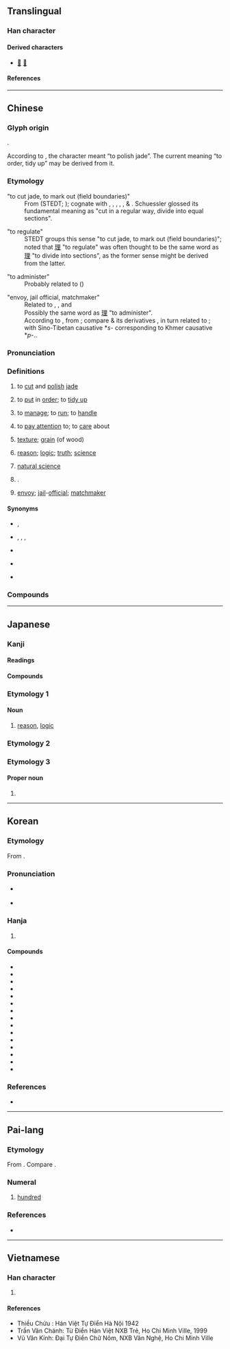 {{character info}}
{{character info|0xf9e4}}
==Translingual==
<!--{{stroke order|type=animate}}-->
{{Han stroke|Hong Kong<br>[[File:理-order.gif]]}}
{{Han stroke|Japan<br>[[File:理 - U+07406 (Kaisho) - KanjiVG stroke order.svg]] [[File:理 - U+07406 (KaishoVtLst) - KanjiVG stroke order.svg]]}}

===Han character===
{{Han char|rn=96|rad=玉|as=07|sn=11|four=16114|canj=MGWG|ids=⿰王里}}

====Derived characters====
* [[𨤰]] [[𨤻]]

====References====
{{Han ref|kx=0733.040|dkj=21014|dj=1145.010|hdz=21115.130|uh=7406|ud=29702|bh=B27A|bd=45690}}
{{Han ref|uh=F9E4}}

----

==Chinese==
{{zh-forms}}

===Glyph origin===
{{Han etym}}
{{Han compound|玉|里|c1=s|c2=p|t1=jade|ls=psc}}.

According to ''{{w|Shuowen Jiezi}}'', the character meant “to polish jade”. The current meaning “to order, tidy up” may be derived from it.

===Etymology===
;"to cut jade, to mark out (field boundaries)"
:From {{inh|zh|sit-pro|*b-rəj||draw, mark, boundary}} (STEDT; {{zh-ref|Schuessler, 2007}}); cognate with {{cog|apt|a-rí||boundary}}, {{cog|lus|ri||boundary, frontier, border}}, {{cog|duu|bri||to write}}, {{cog|mro|pri||to scratch}}, {{cog|bo|འབྲི||to write}}, {{cog|my|ရေး||to write}} & {{m|my|စာရေး||to write, clerk}}. Schuessler glossed its fundamental meaning as "cut in a regular way, divide into equal sections".

;"to regulate"
:STEDT groups this sense "to cut jade, to mark out (field boundaries)"; {{zh-ref|Schuessler (2007)}} noted that [[理]] "to regulate" was often thought to be the same word as [[理]] "to divide into sections", as the former sense might be derived from the latter.

;"to administer"
:Probably related to {{zh-l|釐|to regulate}} ({{zh-ref|Schuessler, 2007}})

;"envoy, jail official, matchmaker"
:Related to {{zh-l|吏|official}}, {{zh-l|史|scribe, historian}}, and {{zh-l|使|tr=shì|ambassador}}
:Possibly the same word as [[理]] "to administer".
:According to {{zh-ref|Schuessler (2007)}}, from {{der|zh|aav}}; compare {{cog|okz|re||to move, change position}} & its derivatives {{cog|okz|pre||to send, order, assign, appoint, delegate, use, employ, make}}, in turn related to {{m|okz|paṃre||to serve; service, duty; servant, delegate, representative, minister}}; with Sino-Tibetan causative *''s-'' corresponding to Khmer causative *''p-''..

===Pronunciation===
{{zh-pron
|m=lǐ
|m-s=
|c=lei5
|c-t=lei4
|g=
|h=pfs=lî;gd=li1
|j=
|mb=lǐ
|md=lī
|mn=ml,jj,tw:lí
|mn-t=li2
|w=3li
|x=
|mc=y
|oc=y
|cat=n,v
}}

===Definitions===
{{zh-hanzi}}

# {{lb|zh|obsolete}} to [[cut]] and [[polish]] [[jade]]
# to [[put]] in [[order]]; to [[tidy up]]
#: {{zh-x|整理|to tidy}}
#: {{zh-x|把 頭髮 理 一 理|}}
# to [[manage]]; to [[run]]; to [[handle]]
#: {{zh-x|理財|to manage money matters}}
# {{lb|zh|usually in negative}} to [[pay attention]] to; to [[care]] about
#: {{zh-x|他們 不 理 我。|They are '''ignoring''' me.}}
#: {{zh-x|佢 連 自己 個 仔 都 唔 理。|He doesn't '''care about''' even his own son.|C}}
# [[texture]]; [[grain]] (of wood)
#: {{zh-x|肌理|skin texture}}
# [[reason]]; [[logic]]; [[truth]]; [[science]]
#: {{zh-x|真理|truth}}
#: {{zh-x|講理|to be reasonable}}
# [[natural science]]
#: {{zh-x|理科|the sciences}}
#: {{zh-x|數理化|mathematics, physics and chemistry}}
# {{surname|zh}}.
# {{lb|zh|obsolete}} [[envoy]]; [[jail]]-[[official]]; [[matchmaker]]

====Synonyms====
* {{sense|to put in order}} {{zh-l|料理}}, {{zh-l|張羅}}
* {{sense|to manage}} {{zh-l|管理}}, {{q|Classical Chinese}} {{zh-l|亂}}, {{zh-l|統治}}, {{zh-l|治理}}
* {{sense|to pay attention to}}
{{zh-syn-saurus|理睬}}
* {{sense|texture}} {{zh-l|紋路}}
* {{sense|inner essence}}
{{zh-syn-saurus|本性}}

===Compounds===
{{zh-der|理財|理睬|理茬兒|理當|理短|理髮|理該|理合|理化|理會|理家|理解|理科|理虧|理療|理路|理亂|理論|理氣|理屈|理屈詞窮|理事|理順|理所當然|理想|理性|理性認識|理學|理應|理由|理喻|理直氣壯|理智|一貫原理|不傷天理|不受理|不可理喻|不可理解|不告不理|不成道理|不明道理|不理|不理不睬|不理會|不盡道理|不移至理|不講情理|不講道理|不近情理|不達道理|事理|二項定理|井井有理|人事管理|人性管理|付諸不理|代理|代理人|代理商|代理戰爭|以理服人|企業管理|佐理|保健物理|修理|個中道理|倫理|倫理學|倫理道德|偏差理論|做道理|側理紙|傷天害理|入情入理|入理|內閣總理|公理|公開審理|共同代理|再作道理|冷處理|分理|分肌劈理|前理解|副理|劈理|助理|務實生理|勞工管理|協理|即事即理|原理|受理|司理|合情合理|合理|合理化|合理標|合理錯誤|同理|同理心|名理|告理|命理|品理|哲理|問理|喪天害理|因式定理|國務總理|地理|地理位置|地理先生|地理學|地理師|地理景觀|地理環境|地理腳色|地理鬼|大理|大理國|大理寺|大理石|大理縣|大理花|大理菊|大理院|大道理|天文地理|天理|天理不容|天理人情|天理報應|天理循環|天理教|天理昭彰|天理昭昭|天理昭然|天理良心|天理難容|奧理略|妙理|學理|安理會|定理|家庭管理|家庭護理|審理|對理|層理|工作倫理|常理|強詞奪理|影像處理|待理不理|得理|循理|微處理機|心安理得|心理|心理作用|心理健康|心理學|心理年齡|心理建設|心理戰|心理治療|心理測驗|心理療法|心理衛生|心理變態|心理醫生|忍心害理|怡情理性|性理學|悖理違情|情恕理遣|情理|情理難容|愛理不理|慢條斯理|扇形理論|打理|批次處理|按理|掌理|推情準理|推理|推理小說|推理電影|揆情度理|搭理|撥煩理劇|撥煩理難|擘肌分理|據理|據理力爭|據理而爭|攝理|支理|整理|數學原理|數理|文書管理|文書處理|文理|料理|日理萬機|明理|春化處理|昧理|書理|會文切理|有條有理|有理|有理函數|有理化|有理式|有理數|有理無情|朱理安曆|束杖理民|析理|查理定律|校園倫理|校理|核物理學|格物窮理|條理|條理不清|條理井然|條理分明|梳理|棄義背理|樂理|模糊理論|橫蠻無理|檔案管理|正理|民情物理|氣壯理直|汙水處理|沒做道理|沒天理的|沒理會|沒理會處|沒理論|沒道理|治理|法定代理|法理|法理學|流理臺|淨理|清理|清理門戶|湊理|滿理|漫條斯理|無因管理|無理|無理取鬧|無理式|無理數|無理根|照理|熱處理|燮理陰陽|物理|物理光學|物理學|物理性質|物理治療|物理診斷|物理變化|物理量|特別助理|犯法違理|玄理|玄關妙理|理七|理不勝辭|理不忘亂|理事會|理事長|理人|理出頭緒|理刑官|理則|理則學|理問|理固當然|理塞|理妝|理學家|理官|理容|理容院|理屈事窮|理工|理得辭順|理念|理性主義|理性時代|理想主義|理想化|理想國|理所不容|理所必然|理教|理數|理書|理治|理法|理牌|理由書|理番通事|理監事|理直|理窟|理紛解結|理結|理致|理藩院|理解力|理論假設|理論家|理論性|理識|理賠|理過其辭|理院鵲巢|理障|理髮匠|理髮師|理髮師傅|理髮店|理髮廳|理鬍子|理默|生理|生理學|生理年齡|生理時鐘|生理鹽水|申理|畢氏定理|疆理|疏理|病理|病理切片|病理學|病理解剖|盡情盡理|目標管理|直接推理|相應不理|真理|真理報|真理大學|督理|知情達理|研幾析理|社會心理|神理不容|科學管理|積理練識|究理|窮理|窮理盡性|競理|答理|節理|管理|管理員|管理權|管理科學|管理費|系統理論|紋理|純粹理性|結連理|統理|經理|綜理|綱理|緊張理論|緝理|總代理|總理|總理衙門|總經理|置之不理|署理|群眾心理|義理|肌理|肌理豐盈|背理法|脈理|腠理|膩理|臥理|臥理淮陽|自有道理|自理|至理|至理名言|藥理|處理|處理品|襄理|言之成理|言之有理|評理|詞窮理屈|詞窮理盡|詞窮理絕|說理|調理|調理室|論理|論理學|講理|講道理|護理|護理師|讀書明理|變態心理|豈有此理|貝理克|財務管理|資料處理|贊理|超心理學|辦理|辭巧理拙|辭達理舉|近情近理|近理|逆天悖理|逆天背理|逆天違理|逆理違天|通情達理|通理|通達事理|連理|連理枝|連理枝分|道理|達理|違天害理|違天悖理|醫理|閒理會|間接推理|非理就終|順情順理|順理|順理成章|騁強背理|骨牌理論|蠻不講理}}

{{zh-cat|Intermediate}}

----

==Japanese==

===Kanji===
{{ja-kanji|grade=2|rs=玉07}}

====Readings====
{{ja-readings
|goon=り
|kanon=り
|kun=すじ-, ことわり-, おさ-める
|nanori= みち, まろ, まさし, まこと, ひ, のり, に, とおる, ただし, さとる, おさむ, よし, あや
}}

====Compounds====
{{col3-u|ja
|{{ja-r|学%理|がく%り}}
|{{ja-r|楽%理|がく%り}}
|{{ja-r|管%理|かん%り}}
|{{ja-r|棋%理|き%り}}
|{{ja-r|義%理|ぎ%り}}
|{{ja-r|教%理|きょう%り}}
|{{ja-r|経%理|けい%り}}
|{{ja-r|原%理|げん%り}}
|{{ja-r|公%理|こう%り}}
|{{ja-r|合%理|ごう%り}}
|{{ja-r|合%理%主%義|ごう%り%しゅ%ぎ}}
|{{ja-r|合%理%的|ごう%り%てき}}
|{{ja-r|事%理|じ%り}}
|{{ja-r|受%理|じゅ%り}}
|{{ja-r|修%理|しゅう%り}}
|{{ja-r|処%理|しょ%り}}
|{{ja-r|条%理|じょう%り}}
|{{ja-r|審%理|しん%り}}
|{{ja-r|心%理|しん%り}}
|{{ja-r|心%理%学|しん%り%がく}}
|{{ja-r|真%理|しん%り}}
|{{ja-r|推%理|すい%り}}
|{{ja-r|性%理%学|せい%り%がく}}
|{{ja-r|整%理|せい%り}}
|{{ja-r|生%理|せい%り}}
|{{ja-r|摂%理|せつ%り}}
|{{ja-r|総%理|そう%り}}
|{{ja-r|代%理|だい%り}}
|{{ja-r|代%理%人|だい%り%にん}}
|{{ja-r|大%理%石|だい%り%せき}}
|{{ja-r|地%理|ち%り}}
|{{ja-r|地%理%学|ち%り%がく}}
|{{ja-r|調%理|ちょう%り}}
|{{ja-r|定%理|てい%り}}
|{{ja-r|哲%理|てつ%り}}
|{{ja-r|天%理|てん%り}}
|{{ja-r|道%理|どう%り}}
|{{ja-r|肌%理|き%り}}
|{{ja-r|非%合%理|ひ%ごう%り}}
|{{ja-r|不%合%理|ふ%ごう%り}}
|{{ja-r|物%理|ぶつ%り}}
|{{ja-r|物%理%学|ぶつ%り%がく}}
|{{ja-r|文%理|ぶん%り}}
|{{ja-r|弁%理|べん%り}}
|{{ja-r|無%理|む%り}}
|{{ja-r|無%理%数|む%り%すう}}
|{{ja-r|有%理%数|ゆう%り%すう}}
|{{ja-r|理%化|り%か}}
|{{ja-r|理%科|り%か}}
|{{ja-r|理%解|り%かい}}
|{{ja-r|理%外|り%がい}}
|{{ja-r|理%学|り%がく}}
|{{ja-r|理%学%博%士|り%がく%はく%し}}
|{{ja-r|理%学%療%法|り%がく%りょう%ほう}}
|{{ja-r|理%官|り%かん}}
|{{ja-r|理%気|り%き}}
|{{ja-r|理%義|り%ぎ}}
|{{ja-r|理%屈|り%くつ}}
|{{ja-r|理%窟|り%くつ}}
|{{ja-r|理%工|り%こう}}
|{{ja-r|理%債|り%せき}}
|{{ja-r|理%財|り%ざい}}
|{{ja-r|理%事|り%じ}}
|{{ja-r|理%実|り%じつ}}
|{{ja-r|理%数|り%すう}}
|{{ja-r|理%勢|り%せい}}
|{{ja-r|理%性|り%せい}}
|{{ja-r|理%想|り%そう}}
|{{ja-r|理%想%郷|り%そう%きょう}}
|{{ja-r|理%想%主%義|り%そう%しゅ%ぎ}}
|{{ja-r|理%知|り%ち}}
|{{ja-r|理%念|り%ねん}}
|{{ja-r|理%髪|り%はつ}}
|{{ja-r|理%蛮|り%ばん}}
|{{ja-r|理%非|り%ひ}}
|{{ja-r|理%不%尽|り%ふ%じん}}
|{{ja-r|理%法|り%ほう}}
|{{ja-r|理%由|り%ゆう}}
|{{ja-r|理%容|り%よう}}
|{{ja-r|理%乱|り%らん}}
|{{ja-r|理%路|り%ろ}}
|{{ja-r|理%論|り%ろん}}
|{{ja-r|料%理|りょう%り}}
|{{ja-r|倫%理|りん%り}}
|{{ja-r|論%理|ろん%り}}
}}

===Etymology 1===
{{ja-kanjitab|り|yomi=o}}

====Noun====
{{ja-noun|り}}

# [[reason]], [[logic]]

===Etymology 2===
{{ja-kanjitab|ことわり|yomi=k}}
{{ja-see|ことわり}}

===Etymology 3===
{{ja-kanjitab|おさむ|yomi=nanori}}

====Proper noun====
{{ja-pos|おさむ|proper}}

# {{given name|ja|male|sort=おさむ}}

{{cln|ja|words with multiple readings}}

----

==Korean==

===Etymology===
From {{der|ko|ltc|-}} {{ltc-l|理}}. {{hanja-hunmong|리〯|lǐ|雜語}}

===Pronunciation===
* {{q|initial position}} {{ko-hanja-pron|이|l=y}}
* {{q|non-initial position}} {{ko-hanja-pron|리}}

===Hanja===
{{ko-hanja-search}}
{{ko-hanja|다스리다|다스릴|리||이}}

# {{hanja form of|[[리]]/[[이]]|[[reason]]; [[logic]]}}

====Compounds====
{{der-top3|Compounds}}
* {{ko-l|관리|管理}}
* {{ko-l|처리|處理}}
* {{ko-l|논리|論理}}
* {{ko-l|도리|道理}}
* {{ko-l|무리|無理}}
* {{ko-l|물리|物理}}
* {{ko-l|심리|心理}}
* {{ko-l|요리|料理}}
* {{ko-l|이념|理念}}
* {{ko-l|이성|理性}}
* {{ko-l|이유|理由}}
* {{ko-l|정리|整理}}
* {{ko-l|지리|地理}}
* {{ko-l|진리|眞理}}
* {{ko-l|총리|總理}}
{{der-bottom}}

===References===
* {{R:hanjadoc|7367}}

----

==Pai-lang==

===Etymology===
From {{inh|tbq-plg|sit-pro|*b-r-gja}}. Compare {{cog|obr|ရျာ|tr=rya}}.

===Numeral===
{{head|tbq-plg|numeral|tr=*riəʔ}}

# [[hundred]]

===References===
* {{cite-journal|title=Songs of the Bailang: A New Transcription with Etymological Commentary|last=Hill|first=Nathan W.|year=2017|journal=Bulletin de l'École française d'Extrême-Orient|volume=103|pages=386—429|url=https://www.persee.fr/doc/befeo_0336-1519_2017_num_103_1_6257}}

----

==Vietnamese==

===Han character===
{{vi-readings|reading=lí, lẽ, nhẽ|rs=玉07}}

# {{rfdef|vi|sort=玉07}}

====References====
* Thiều Chửu : Hán Việt Tự Điển Hà Nội 1942
* Trần Văn Chánh: Từ Điển Hán Việt NXB Trẻ, Ho Chi Minh Ville, 1999
* Vũ Văn Kính: Đại Tự Điển Chữ Nôm, NXB Văn Nghệ, Ho Chi Minh Ville